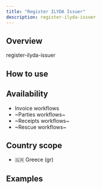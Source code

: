 ```yaml
---
title: "Register ILYDA Issuer"
description: register-ilyda-issuer
---
```


## Overview

register-ilyda-issuer

## How to use

<Steps>
	<Step title="Step 1">
	</Step>
	<Step title="Step 2">
	</Step>
</Steps>

## Availability

* Invoice workflows
* ~Parties workflows~
* ~Receipts workflows~
* ~Rescue workflows~

## Country scope

* 🇬🇷 Greece (gr)


## Examples